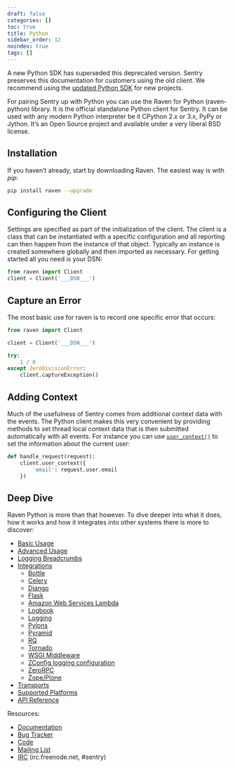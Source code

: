 ```yaml
---
draft: false
categories: []
toc: true
title: Python
sidebar_order: 12
noindex: true
tags: []
---
```


<Alert level="warning" title="Note"><markdown>

A new Python SDK has superseded this deprecated version. Sentry preserves this documentation for customers using the old client. We recommend using the [updated Python SDK](/platforms/python/) for new projects.

</markdown></Alert>

For pairing Sentry up with Python you can use the Raven for Python (raven-python) library. It is the official standalone Python client for Sentry. It can be used with any modern Python interpreter be it CPython 2.x or 3.x, PyPy or Jython. It’s an Open Source project and available under a very liberal BSD license.

## Installation

If you haven’t already, start by downloading Raven. The easiest way is with _pip_:

```bash
pip install raven --upgrade
```

## Configuring the Client

Settings are specified as part of the initialization of the client. The client is a class that can be instantiated with a specific configuration and all reporting can then happen from the instance of that object. Typically an instance is created somewhere globally and then imported as necessary. For getting started all you need is your DSN:

```python
from raven import Client
client = Client('___DSN___')
```

## Capture an Error

The most basic use for raven is to record one specific error that occurs:

```python
from raven import Client

client = Client('___DSN___')

try:
    1 / 0
except ZeroDivisionError:
    client.captureException()
```

## Adding Context

Much of the usefulness of Sentry comes from additional context data with the events. The Python client makes this very convenient by providing methods to set thread local context data that is then submitted automatically with all events. For instance you can use [`user_context()`](/clients/python/api/#raven.Client.user_context "raven.Client.user_context") to set the information about the current user:

```python
def handle_request(request):
    client.user_context({
        'email': request.user.email
    })
```

## Deep Dive

Raven Python is more than that however. To dive deeper into what it does, how it works and how it integrates into other systems there is more to discover:

- [Basic Usage](/clients/python/usage/)
- [Advanced Usage](/clients/python/advanced/)
- [Logging Breadcrumbs](/clients/python/breadcrumbs/)
- [Integrations](/clients/python/integrations/)
  - [Bottle](/clients/python/integrations/#bottle)
  - [Celery](/clients/python/integrations/#celery)
  - [Django](/clients/python/integrations/#django)
  - [Flask](/clients/python/integrations/#flask)
  - [Amazon Web Services Lambda](/clients/python/integrations/#lambda)
  - [Logbook](/clients/python/integrations/#logbook)
  - [Logging](/clients/python/integrations/#logging)
  - [Pylons](/clients/python/integrations/#pylons)
  - [Pyramid](/clients/python/integrations/#pyramid)
  - [RQ](/clients/python/integrations/#rq)
  - [Tornado](/clients/python/integrations/#tornado)
  - [WSGI Middleware](/clients/python/integrations/#wsgi)
  - [ZConfig logging configuration](/clients/python/integrations/#zconfig)
  - [ZeroRPC](/clients/python/integrations/#zerorpc)
  - [Zope/Plone](/clients/python/integrations/#zope)
- [Transports](/clients/python/transports/)
- [Supported Platforms](/clients/python/platform-support/)
- [API Reference](/clients/python/api/)

Resources:

- [Documentation](/clients/python/)
- [Bug Tracker](https://github.com/getsentry/raven-python/issues)
- [Code](https://github.com/getsentry/raven-python)
- [Mailing List](https://groups.google.com/group/getsentry)
- [IRC](irc://irc.freenode.net/sentry) (irc.freenode.net, #sentry)
